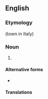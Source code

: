 {{also|Arborio rice}}
==English==
{{wikipedia}}

===Etymology===
{{der|en|it|Arborio}} (town in Italy)

===Noun===
{{en-noun|-}}

# {{def|A northern Italian variety of rice that has relatively short, fat [[grain]]s and a high [[starch]] content, traditionally used for making [[risotto]].}}
#: {{syn|en|arborio}}

====Alternative forms====
* {{alter|en|Arborio rice}}

====Translations====
{{trans-see|variety of short-grained rice|arborio}}